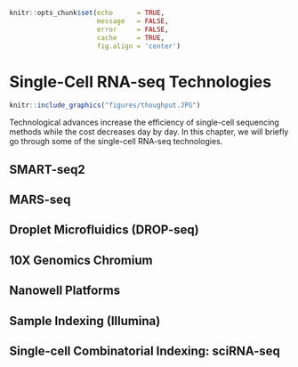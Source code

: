 \mainmatter

```r
knitr::opts_chunk$set(echo      = TRUE,
                      message   = FALSE, 
                      error     = FALSE,
                      cache     = TRUE,
                      fig.align = 'center')
```

# Single-Cell RNA-seq Technologies

```r
knitr::include_graphics("figures/thoughput.JPG")
```

Technological advances increase the efficiency of single-cell sequencing methods
while the cost decreases day by day. In this chapter, we will briefly go through
some of the single-cell RNA-seq technologies.

## SMART-seq2


## MARS-seq


## Droplet Microfluidics (DROP-seq)


## 10X Genomics Chromium


## Nanowell Platforms


## Sample Indexing (Illumina)


## Single-cell Combinatorial Indexing: sciRNA-seq


